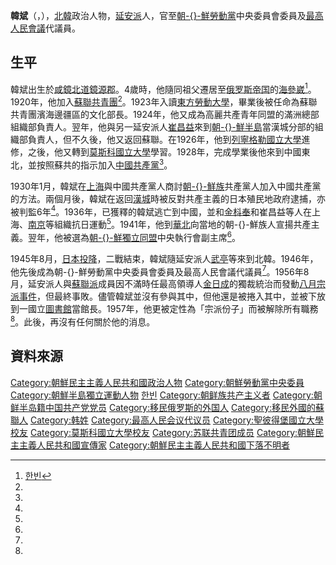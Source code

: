 {{otheruses|other=名为韩斌的其他人物|韩斌}}
{{noteTA
|G1=Country
|1=zh:北朝鮮; zh-cn:朝鲜; zh-tw:北韓; zh-hk:朝鮮; zh-sg:朝鲜;
}}

'''韓斌'''（{{lang-ko|한빈}}，{{bd|1904年||？|}}），[[北韓|北韓]]政治人物，[[延安派|延安派]]人，官至[[朝鮮勞動黨|朝-{}-鮮勞動黨]]中央委員會委員及[[最高人民會議|最高人民會議]]代議員。

==生平==
韓斌出生於[[咸鏡北道|咸鏡北道]][[鏡源郡|鏡源郡]]。4歲時，他隨同祖父遷居至[[俄罗斯帝国|俄罗斯帝国]]的[[海參崴|海參崴]]<ref name="daum">[http://100.daum.net/encyclopedia/view.do?docid=b24h2896a 한빈]{{Dead link|date=2018年11月 |bot=InternetArchiveBot |fix-attempted=yes }}</ref>。1920年，他加入[[蘇聯列寧共產主義青年團|蘇聯共青團]]<ref name="daum"/>。1923年入讀[[東方勞動大學|東方勞動大學]]，畢業後被任命為蘇聯共青團濱海邊疆區的文化部長。1924年，他又成為高麗共產青年同盟的滿洲總部組織部負責人。翌年，他與另一延安派人[[崔昌益|崔昌益]]來到[[朝鮮半島|朝-{}-鮮半島]]當漢城分部的組織部負責人，但不久後，他又返回蘇聯。在1926年，他到[[列寧格勒國立大學|列寧格勒國立大學]]進修，之後，他又轉到[[莫斯科國立大學|莫斯科國立大學]]學習。1928年，完成學業後他來到中國東北，並按照蘇共的指示加入[[中國共產黨|中國共產黨]]<ref name="daum"/>。

1930年1月，韓斌在[[上海|上海]]與中國共產黨人商討[[朝鮮族|朝-{}-鮮族]]共產黨人加入中國共產黨的方法。兩個月後，韓斌在返回[[漢城|漢城]]時被反對共產主義的日本殖民地政府逮捕，亦被判監6年<ref name="daum"/>。1936年，已獲釋的韓斌逃亡到中國，並和[[金枓奉|金枓奉]]和崔昌益等人在上海、[[南京|南京]]等組織抗日運動<ref name="daum"/>。1941年，他到[[華北|華北]]向當地的朝-{}-鮮族人宣揚共產主義。翌年，他被選為[[朝鮮獨立同盟|朝-{}-鮮獨立同盟]]中央執行會副主席<ref name="daum"/>。

1945年8月，[[日本投降|日本投降]]，二戰結束，韓斌隨延安派人[[武亭|武亭]]等來到北韓。1946年，他先後成為朝-{}-鮮勞動黨中央委員會委員及最高人民會議代議員<ref name="daum"/>。1956年8月，延安派人與[[蘇聯派|蘇聯派]]成員因不滿時任最高領導人[[金日成|金日成]]的獨裁統治而發動[[八月宗派事件|八月宗派事件]]，但最終事敗。儘管韓斌並沒有參與其中，但他還是被捲入其中，並被下放到一國立[[圖書館|圖書館]]當館長。1957年，他更被定性為「宗派份子」而被解除所有職務<ref name="daum"/>。此後，再沒有任何關於他的消息。

==資料來源==
{{reflist}}

{{DEFAULTSORT: Han}}
[[Category:朝鮮民主主義人民共和國政治人物|Category:朝鮮民主主義人民共和國政治人物]]
[[Category:朝鮮勞動黨中央委員|Category:朝鮮勞動黨中央委員]]
[[Category:朝鮮半島獨立運動人物|Category:朝鮮半島獨立運動人物]]
[[Category:咸鏡北道出身人物|한빈]]
[[Category:朝鲜族共产主义者|Category:朝鲜族共产主义者]]
[[Category:朝鲜半岛籍中国共产党党员|Category:朝鲜半岛籍中国共产党党员]]
[[Category:移民俄罗斯的外国人|Category:移民俄罗斯的外国人]]
[[Category:移民外國的蘇聯人|Category:移民外國的蘇聯人]]
[[Category:韩姓|Category:韩姓]]
[[Category:最高人民会议代议员|Category:最高人民会议代议员]]
[[Category:聖彼得堡國立大學校友|Category:聖彼得堡國立大學校友]]
[[Category:莫斯科國立大學校友|Category:莫斯科國立大學校友]]
[[Category:苏联共青团成员|Category:苏联共青团成员]]
[[Category:朝鮮民主主義人民共和國宣傳家|Category:朝鮮民主主義人民共和國宣傳家]]
[[Category:朝鮮民主主義人民共和國下落不明者|Category:朝鮮民主主義人民共和國下落不明者]]